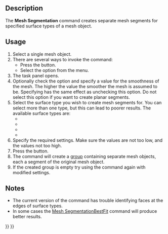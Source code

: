 <languages/>
<translate>

<!--T:1-->
{{Docnav
|[[Mesh_RemoveCompByHand|RemoveCompByHand]]
|[[Mesh_SegmentationBestFit|SegmentationBestFit]]
|[[Mesh_Workbench|Mesh]]
|IconL=Mesh_RemoveCompByHand.svg
|IconR=Mesh_SegmentationBestFit.svg
|IconC=Workbench_Mesh.svg
}}

<!--T:2-->
{{GuiCommand
|Name=Mesh Segmentation
|MenuLocation=Meshes → Segmentation
|Workbenches=[[Mesh_Workbench|Mesh]]
|SeeAlso=[[Mesh_SegmentationBestFit|Mesh SegmentationBestFit]]
}}

==Description== <!--T:3-->

<!--T:4-->
The '''Mesh Segmentation''' command creates separate mesh segments for specified surface types of a mesh object.

==Usage== <!--T:5-->

<!--T:6-->
# Select a single mesh object.
# There are several ways to invoke the command:
#* Press the {{Button|[[Image:Mesh_Segmentation.svg|16px]] [[Mesh_Segmentation|Segmentation]]}} button.
#* Select the {{MenuCommand|Meshes → [[Image:Mesh_Segmentation.svg|16px]] Segmentation}} option from the menu.
# The {{MenuCommand|Mesh Segmentation}} task panel opens.
# Optionally check the {{MenuCommand|Smooth mesh}} option and specify a value for the smoothness of the mesh. The higher the value the smoother the mesh is assumed to be. Specifying {{Value|0}} has the same effect as unchecking this option. Do not select this option if you want to create planar segments.
# Select the surface type you wish to create mesh segments for. You can select more than one type, but this can lead to poorer results. The available surface types are:
#* {{MenuCommand|Plane}}
#* {{MenuCommand|Cylinder}}
#* {{MenuCommand|Sphere}}
#* {{MenuCommand|Freeform}}
# Specify the required settings. Make sure the {{MenuCommand|Tolerance}} values are not too low, and the {{MenuCommand|Minimum number of faces}} values not too high.
# Press the {{Button|OK}} button.
# The command will create a [[Std_Group|group]] containing separate mesh objects, each a segment of the original mesh object.
# If the created group is empty try using the command again with modified settings.

==Notes== <!--T:7-->

<!--T:8-->
* The current version of the command has trouble identifying faces at the edges of surface types.
* In some cases the [[Mesh_SegmentationBestFit|Mesh SegmentationBestFit]] command will produce better results.


<!--T:9-->
{{Docnav
|[[Mesh_RemoveCompByHand|RemoveCompByHand]]
|[[Mesh_SegmentationBestFit|SegmentationBestFit]]
|[[Mesh_Workbench|Mesh]]
|IconL=Mesh_RemoveCompByHand.svg
|IconR=Mesh_SegmentationBestFit.svg
|IconC=Workbench_Mesh.svg
}}

</translate>
{{Mesh Tools navi{{#translation:}}}}
{{Userdocnavi{{#translation:}}}}
{{clear}}